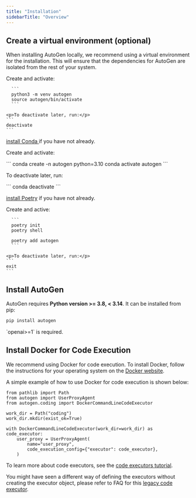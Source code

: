 ```yaml
---
title: "Installation"
sidebarTitle: "Overview"
---
```


## Create a virtual environment (optional)

When installing AutoGen locally, we recommend using a virtual environment for the installation. This will ensure that the dependencies for AutoGen are isolated from the rest of your system.

<Tabs>
  <Tab title="venv" default>
    <p>Create and activate:</p>
    
      ```
      python3 -m venv autogen
      source autogen/bin/activate
      ```
    
    <p>To deactivate later, run:</p>
    ```
    deactivate
    ```
  </Tab>

<Tab title="Conda">
  <p>
    <a
      href="https://docs.conda.io/projects/conda/en/stable/user-guide/install/index.html"
      target="_blank"
      rel="noopener noreferrer"
    >
      install Conda
    </a>
    if you have not already.
  </p>
  <p>Create and activate:</p>
  ``` conda create -n autogen python=3.10 conda activate autogen ```
  <p>To deactivate later, run:</p>
  ``` conda deactivate ```
</Tab>

  <Tab title="Poetry">
    <p><a href="https://python-poetry.org/docs/#installation" target="_blank" rel="noopener noreferrer">install Poetry</a> if you have not already.</p>
    <p>Create and active:</p>

      ```
      poetry init
      poetry shell

      poetry add autogen
      ```

    <p>To deactivate later, run:</p>
    ```
    exit
    ```

  </Tab>
</Tabs>

## Install AutoGen

AutoGen requires **Python version >= 3.8, < 3.14**. It can be installed from pip:

```bash
pip install autogen
```

<div class="info">
  <Info> `openai>=1` is required. </Info>
</div>

## Install Docker for Code Execution

We recommend using Docker for code execution.
To install Docker, follow the instructions for your operating system on the [Docker website](https://docs.docker.com/get-docker/).

A simple example of how to use Docker for code execution is shown below:

```
from pathlib import Path
from autogen import UserProxyAgent
from autogen.coding import DockerCommandLineCodeExecutor

work_dir = Path("coding")
work_dir.mkdir(exist_ok=True)

with DockerCommandLineCodeExecutor(work_dir=work_dir) as code_executor:
    user_proxy = UserProxyAgent(
        name="user_proxy",
        code_execution_config={"executor": code_executor},
    )
```

To learn more about code executors, see the [code executors tutorial](/docs/tutorial/code-executors).

You might have seen a different way of defining the executors without creating the
executor object, please refer to FAQ for this [legacy code executor](/docs/FAQ#legacy-code-executor).

